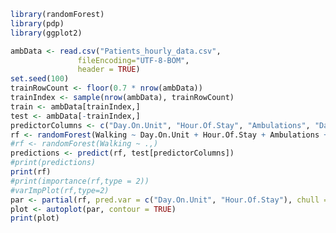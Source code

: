 ```r
library(randomForest)
library(pdp)
library(ggplot2)

ambData <- read.csv("Patients_hourly_data.csv",
               fileEncoding="UTF-8-BOM",
               header = TRUE)
set.seed(100)
trainRowCount <- floor(0.7 * nrow(ambData))
trainIndex <- sample(nrow(ambData), trainRowCount)
train <- ambData[trainIndex,]
test <- ambData[-trainIndex,]
predictorColumns <- c("Day.On.Unit", "Hour.Of.Stay", "Ambulations", "Daily.Ambulation.Total", "Hour", "Number.Of.Times", "Distance", "Duration", "Average.Speed", "Hours.Since.Last.Walk", "Distance.Of.Last.Walk", "Total.Distance.Walked")
rf <- randomForest(Walking ~ Day.On.Unit + Hour.Of.Stay + Ambulations + Daily.Ambulation.Total + Hour + Number.Of.Times + Hours.Since.Last.Walk + Distance.Of.Last.Walk + Total.Distance.Walked, data = train, ntree=100, importance = TRUE)
#rf <- randomForest(Walking ~ .,)
predictions <- predict(rf, test[predictorColumns])
#print(predictions)
print(rf)
#print(importance(rf,type = 2)) 
#varImpPlot(rf,type=2)
par <- partial(rf, pred.var = c("Day.On.Unit", "Hour.Of.Stay"), chull = TRUE)
plot <- autoplot(par, contour = TRUE)
print(plot)
```